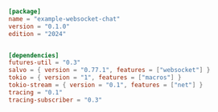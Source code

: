 ```toml  title="websocket-chat/Cargo.toml"
[package]
name = "example-websocket-chat"
version = "0.1.0"
edition = "2024"


[dependencies]
futures-util = "0.3"
salvo = { version = "0.77.1", features = ["websocket"] }
tokio = { version = "1", features = ["macros"] }
tokio-stream = { version = "0.1", features = ["net"] }
tracing = "0.1"
tracing-subscriber = "0.3"

```